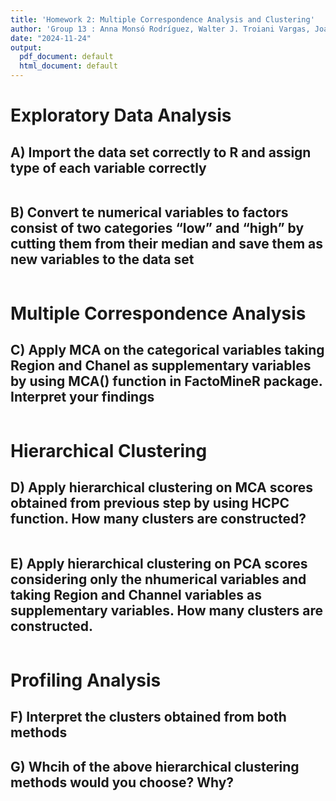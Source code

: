 ```yaml
---
title: 'Homework 2: Multiple Correspondence Analysis and Clustering'
author: 'Group 13 : Anna Monsó Rodríguez, Walter J. Troiani Vargas, Joan Acero Pousa'
date: "2024-11-24"
output:
  pdf_document: default
  html_document: default
---
```


# Exploratory Data Analysis

## A) Import the data set correctly to R and assign type of each variable correctly 
```r

```

## B) Convert te numerical variables to factors consist of two categories "low" and "high" by cutting them from their median and save them as new variables to the data set

```r

```



# Multiple Correspondence Analysis

## C) Apply MCA on the categorical variables taking Region and Chanel as supplementary variables by using MCA() function in FactoMineR package. Interpret your findings 
```r

```

# Hierarchical Clustering

## D) Apply hierarchical clustering on MCA scores obtained from previous step by using HCPC function. How many clusters are constructed?

```r

```


## E) Apply hierarchical clustering on PCA scores considering only the nhumerical variables and taking Region and Channel variables as supplementary variables. How many clusters are constructed.

```r

```
# Profiling Analysis

## F) Interpret the clusters obtained from both methods



## G) Whcih of the above hierarchical clustering methods would you choose? Why?


